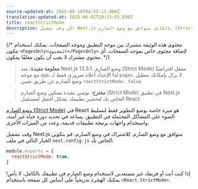 ```yaml
---
source-updated-at: 2025-05-16T04:52:11.000Z
translation-updated-at: 2025-06-02T20:13:55.686Z
title: reactStrictMode
description: الآن وقت تشغيل Next.js بالكامل متوافق مع وضع الصارم (Strict Mode)، تعرف على كيفية الاشتراك
---
```


{/* محتوى هذه الوثيقة مشترك بين موجه التطبيق وموجه الصفحات. يمكنك استخدام مكون `<PagesOnly>المحتوى</PagesOnly>` لإضافة محتوى خاص بموجه الصفحات. أي محتوى مشترك لا يجب أن يكون مغلفًا بمكون. */}

> **معلومة مفيدة**: منذ Next.js 13.5.1، وضع الصارم (Strict Mode) مفعل افتراضيًا مع موجه `app`، لذا الإعداد أعلاه ضروري فقط لـ `pages`. لا يزال بإمكانك تعطيل وضع الصارم عن طريق تعيين `reactStrictMode: false`.

> **مقترح**: نوصي بشدة بتمكين وضع الصارم (Strict Mode) في تطبيق Next.js الخاص بك لتحضير تطبيقك بشكل أفضل لمستقبل React.

[وضع الصارم (Strict Mode)](https://react.dev/reference/react/StrictMode) في React هو ميزة خاصة بوضع التطوير فقط لتسليط الضوء على المشاكل المحتملة في التطبيق. يساعد في تحديد دورة حياة غير آمنة، واستخدام واجهات برمجة تطبيقات قديمة، وعدد من الميزات الأخرى.

وقت تشغيل Next.js متوافق مع وضع الصارم. للاشتراك في وضع الصارم، قم بتكوين الخيار التالي في ملف `next.config.js` الخاص بك:

```js filename="next.config.js"
module.exports = {
  reactStrictMode: true,
}
```

إذا كنت أنت أو فريقك غير مستعدين لاستخدام وضع الصارم في تطبيقك بالكامل، لا بأس! يمكنك الهجرة تدريجياً على أساس كل صفحة باستخدام `<React.StrictMode>`.